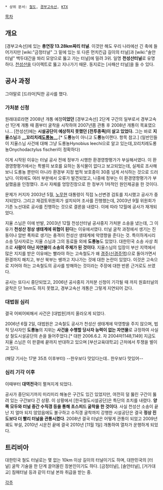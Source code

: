  * 상위 문서: [[철도]], [[경부고속선]], [[KTX]]

[[목차]]

== 개요 ==
[경부고속선]에 있는 '''총연장 13.28km짜리 터널'''. 이것만 해도 우리 나라에선 긴 축에 들어가지만 [wiki:"금정터널" 그 밑에 있는 또 다른 먼치킨급 길이의 터널]과 [wiki:"솔안터널" 백두대간을 똬리 모양으로 뚫고 가는 터널]에 밀려 3위. 일명 '''천성산터널'''로 유명하다. [[천성산]]을 다이렉트로 뚫고 지나가기 때문. 동지로는 [사패산 터널]을 들 수 있다.

== 공사 과정 ==
그야말로 [드라마]틱한 공사를 했다.

=== 가처분 신청 ===
원래대로라면 2008년 개통 예정'''이었던''' [경부고속선] 2단계 구간의 일부로서 경부고속선 1단계 개통 때 쯤부터 굴착을 시작하여 2007년쯤 관통 후 2008년 개통이 목표였으나... [천성산]에는 '''시설공단이 예상하지 못했던 [전투종족]이 살고 있었다.''' 그는 바로 '''지율스님'''과 '''__꼬리치레[[도롱뇽]]__'''.[* 도'''룡'''뇽이 아니고 도'''롱'''뇽이랜다. 항목 참고.] (일반인들이 지율스님 사건에 대해 그냥 도롱뇽Hynobius leechi으로 알고 있는데,꼬리치레도롱뇽Onychodactylus fischeri이 정확하다)

이게 시작된 이유는 터널 공사 전에 정부가 시행한 환경영향평가가 부실해서였다. 이 환경영향평가에서는 특별히 보호를 요하는 동식물이 없다고 보고되었는데, 실제로 조사해 보니 도롱뇽 뿐만이 아니라 환경부 지정 법적 보호종이 30종 넘게 서식하는 것으로 드러났다. 이외에도 여러 부분에서 오류가 발견되었고, 나중에 정부는 이 환경영향평가가 부실했음을 인정했다. 조사 자체를 엉망진창으로 한 정부가 1차적인 원인제공을 한 것이다. 

문제가 커지자 2003년 5월, [[노무현]] 대통령이 직접 노선변경 검토를 지시했고 공사가 중지되었다. 그리고 재검토위원회가 설치되어 조사를 진행했는데, 2003년 9월 위원회가 기존 노선대로 공사를 진행하는 것으로 결론을 내렸다. 이에 따라 12월에 공사가 재개되었다.

지율 스님은 이에 반발, 2003년 12월 천성산터널 공사중지 가처분 소송을 냈는데, 그 이유가 '''천성산 정상 생태계에 위협이 된다'''는 이유에서였다. 터널 굴착 과정에서 생기는 진동이나 암반 폭파로 생기는 충격이 천성산 생태계에 악영향을 준다는 것. 특이하게시리 소송 당사자로는 지율 스님과 그의 동료들 외에 '''도롱뇽'''도 있었다. 대한민국 소송 사상 최초로 '''사람이 아닌 자연물이 소송의 주체가 된 것이다'''. 지율스님의 입장이 부산 지역에서 많은 지지를 받은 이유에는 빨라야 하는 고속철도가 왜 [[경주]]([[신경주역]])으로 돌아가면서 환경까지 해치고, 부산 북부는 쌩까고 지나가는 것에 대한 논란이 있었다. 이것은 고속으로 지어야 하는 고속철도의 공사를 방해하는 것이라는 주장에 대한 반론 근거로도 쓰였다. 

공사는 또다시 중단되었고, 2006년 공사중지 가처분 신청이 기각될 때 까지 원효터널의 굴착은 단 1mm도 하지 못했고, 경부고속선 개통은 그렇게 지연되어 갔다.

=== 대법원 심리 ===
결국 어찌어찌해서 사건은 [대법원]까지 올라오게 되었다.

2006년 6월 2일, 대법원은 고속철도 공사가 천성산 생태계에 악영향을 주지 않으며, 법적 당사자인 '''도롱뇽'''의 지위는 '''사건을 수행할 당사자 능력이 없는 자연물'''로 규정하여 사실상 철도시설공단의 손을 들어주었다.[* 대판 2006.6.2. 자 2004마1148,1149] 지금도 지율 스님은 이 판결에 끝까지 반대하고 있으며 [부산교육대학교] 근처에서 투쟁을 벌이고 있다.

{{{#!html
<iframe width="560" height="315" src="http://www.youtube.com/embed/Btf9BPfifi8" frameborder="0" allowfullscreen></iframe>
}}}
(해당 기사는 17분 35초 이후부터) --한우보다 맛있다는데.. 한우보다 맛있어--

=== 심리 기각 이후 ===
이때부터 '''대역전극'''이 펼쳐지게 되었다.

공사가 중단되기까지 미리미리 해놓은 구간도 있긴 있었지만, 여전히 덜 뚫린 구간이 뚫려 있는 구간보다 긴 상황. 이 상황에서 [한국철도시설공단]은 특단의 조치를 내렸다. '''양쪽 모두와 터널 중간 수직갱 등을 통해 초스피드 굴착을 한 것이다'''. 사실 천성산 소송이 끝난 지 얼마 되지 않았음에도 불구하고 수직갱 굴착까지 강행한 시설공단은 결국 '''정상 진도보다 더 빨리 터널을 관통시켰다'''. 2008년 결국 터널은 어떻게 관통이 되었고 2009년 궤도 부설, 2010년 시운전 끝에 결국 2010년 [11월 1일] 개통하여 열차가 운행하게 되었다.

== 트리비아 ==
대한민국 철도 터널로는 몇 없는 10km 이상 길이의 터널이기도 하며, 대한민국의 [터널] 굴착 기술을 한 단계 끌어올린 장본인이기도 하다. [금정터널], [솔안터널], [거가대교] 침매터널 등과 같이 터널 본좌 취급을 받는 중. 

[[각주]]
